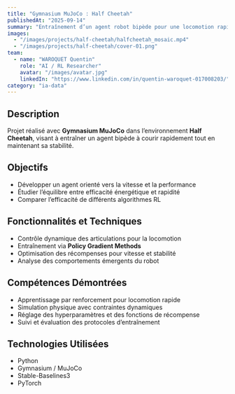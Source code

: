 ```yaml
---
title: "Gymnasium MuJoCo : Half Cheetah"
publishedAt: "2025-09-14"
summary: "Entraînement d’un agent robot bipède pour une locomotion rapide dans l’environnement Half Cheetah"
images:
  - "/images/projects/half-cheetah/halfcheetah_mosaic.mp4"
  - "/images/projects/half-cheetah/cover-01.png"
team:
  - name: "WAROQUET Quentin"
    role: "AI / RL Researcher"
    avatar: "/images/avatar.jpg"
    linkedIn: "https://www.linkedin.com/in/quentin-waroquet-017008203/"
category: "ia-data"
---
```


## Description

Projet réalisé avec **Gymnasium MuJoCo** dans l’environnement **Half Cheetah**, visant à entraîner un agent bipède à courir rapidement tout en maintenant sa stabilité.

## Objectifs

- Développer un agent orienté vers la vitesse et la performance
- Étudier l’équilibre entre efficacité énergétique et rapidité
- Comparer l’efficacité de différents algorithmes RL

## Fonctionnalités et Techniques

- Contrôle dynamique des articulations pour la locomotion
- Entraînement via **Policy Gradient Methods**
- Optimisation des récompenses pour vitesse et stabilité
- Analyse des comportements émergents du robot

## Compétences Démontrées

- Apprentissage par renforcement pour locomotion rapide
- Simulation physique avec contraintes dynamiques
- Réglage des hyperparamètres et des fonctions de récompense
- Suivi et évaluation des protocoles d’entraînement

## Technologies Utilisées

- Python
- Gymnasium / MuJoCo
- Stable-Baselines3
- PyTorch
